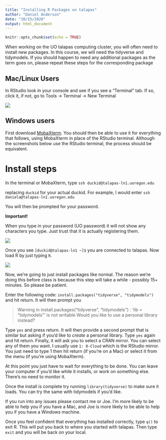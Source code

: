 ```yaml
---
title: "Installing R Packages on talapas"
author: "Daniel Anderson"
date: "10/15/2020"
output: html_document
---
```


```r
knitr::opts_chunk$set(echo = TRUE)
```

When working on the UO talapas computing cluster, you will often need to install new packages. In this course, we will need the tidyverse and tidymodels. If you should happen to need any additional packages as the term goes on, please repeat these steps for the corresponding package

## Mac/Linux Users
In RStudio look in your console and see if you see a "Terminal" tab. If so, click it, if not, go to Tools -> Terminal -> New Terminal

![](slides/img/terminal-rstudio.png)

## Windows users
First download [MobaXterm](https://mobaxterm.mobatek.net). You should then be able to use it for everything that follows, using MobaXterm in place of the RStudio terminal. Although the screenshots below use the RStudio terminal, the process should be equivalent.


# Install steps
In the terminal or MobaXterm, type `ssh duckid@talapas-ln1.uoregon.edu`

replacing `duckid` for your actual duckid. For example, I would enter `ssh daniela@talapas-ln1.uoregon.edu`

You will then be prompted for your password.

**Important!**

When you type in your password (UO password) it will not show any characters you type. Just trust that it is actually registering them.

![](slides/img/talapas-login-terminal-rstudio.png)

Once you see `[duckid@talapas-ln1 ~]$` you are connected to talapas. Now load R by just typing `R`.

![](slides/img/talapas-r-command-prompt.png)

Now, we're going to just install packages like normal. The reason we're doing this before class is because this step will take a while - possibly 15+ minutes. So please be patient.

Enter the following code: `install.packages("tidyverse", "tidymodels")` and hit return. It will then prompt you

> Warning in install.packages("tidyverse", "tidymodels") :
  'lib = "tidymodels"' is not writable
Would you like to use a personal library instead?

Type `yes` and press return. It will then provide a second prompt that is similar but asking if you'd like to *create* a personal library. Type `yes` again and hit return. Finally, it will ask you to select a CRAN mirror. You can select any of them you want. I usually use `1: 0-Cloud` which is the RStudio mirror. You just need to type 1 then hit return (if you're on a Mac) or select it from the menu (if you're using MobaXterm).

At this point you just have to wait for everything to be done. You can leave your computer if you'd like while it installs, or work on something else. There's no need to monitor it.

Once the install is complete try running `library(tidyverse)` to make sure it loads. You can try the same with tidymodels if you'd like. 

If you run into any issues please contact me or Joe. I'm more likely to be able to help you if you have a Mac, and Joe is more likely to be able to help you if you have a Windows machine.

Once you feel confident that everything has installed correctly, type `q()` to exit R. This will put you back to where you started with talapas. Then type `exit` and you will be back on your local.